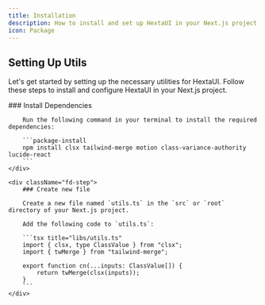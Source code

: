```yaml
---
title: Installation
description: How to install and set up HextaUI in your Next.js project.
icon: Package
---
```


## Setting Up Utils

Let's get started by setting up the necessary utilities for HextaUI. Follow these steps to install and configure HextaUI in your Next.js project.

<div className="fd-steps">
    <div className="fd-step">
        ### Install Dependencies

        Run the following command in your terminal to install the required dependencies:

        ```package-install
        npm install clsx tailwind-merge motion class-variance-authority lucide-react
        ```
    </div>

    <div className="fd-step">
        ### Create new file

        Create a new file named `utils.ts` in the `src` or `root` directory of your Next.js project.

        Add the following code to `utils.ts`:

        ```tsx title="libs/utils.ts"
        import { clsx, type ClassValue } from "clsx";
        import { twMerge } from "tailwind-merge";

        export function cn(...inputs: ClassValue[]) {
            return twMerge(clsx(inputs));
        }
        ```
    </div>

</div>
